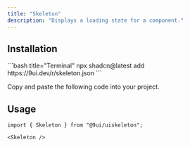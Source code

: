 ```yaml
---
title: "Skeleton"
description: "Displays a loading state for a component."
---
```


<Preview name="skeleton-demo" />

## Installation

<Installation>
<div>
```bash title="Terminal"
npx shadcn@latest add https://9ui.dev/r/skeleton.json
```
</div>

<Steps>

<Step>Copy and paste the following code into your project.</Step>

<Source name="skeleton" />

</Steps>
</Installation>

## Usage

```tsx title="Imports"
import { Skeleton } from "@9ui/uiskeleton";
```

```tsx title="Anatomy"
<Skeleton />
```
